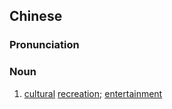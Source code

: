 ==Chinese==
{{zh-forms|s=文娱}}

===Pronunciation===
{{zh-pron
|m=wényú
|c=man4 jyu4
|mn=qz,xm:bûn-gû/zz:bûn-gî
|cat=n
}}

===Noun===
{{zh-noun}}

# [[cultural]] [[recreation]]; [[entertainment]]